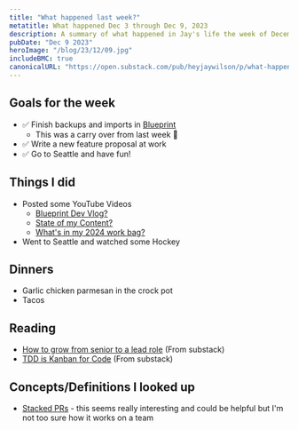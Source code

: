 ```yaml
---
title: "What happened last week?"
metatitle: What happened Dec 3 through Dec 9, 2023
description: A summary of what happened in Jay's life the week of December 3rd 2023.  
pubDate: "Dec 9 2023"
heroImage: "/blog/23/12/09.jpg"
includeBMC: true
canonicalURL: "https://open.substack.com/pub/heyjaywilson/p/what-happened-last-week-c08"
---
```


## Goals for the week

- ✅ Finish backups and imports in [Blueprint](https://blueprint.heyjaywilson.com/)
    - This was a carry over from last week 🎉
- ✅ Write a new feature proposal at work
- ✅ Go to Seattle and have fun!

## Things I did

- Posted some YouTube Videos
    - [Blueprint Dev Vlog?](https://geni.us/qfl4Ux)
    - [State of my Content?](https://geni.us/stateOfContent2024)
    - [What's in my 2024 work bag?](https://geni.us/2024workbag)
- Went to Seattle and watched some Hockey

## Dinners

- Garlic chicken parmesan in the crock pot
- Tacos

## Reading

- [How to grow from senior to a lead role](https://open.substack.com/pub/gregorojstersek/p/how-to-grow-from-senior-to-a-lead) (From substack)
- [TDD is Kanban for Code](https://open.substack.com/pub/tidyfirst/p/tdd-is-kanban-for-code) (From substack)

## Concepts/Definitions I looked up

- [Stacked PRs](https://stacking.dev/) - this seems really interesting and could be helpful but I'm not too sure how it works on a team